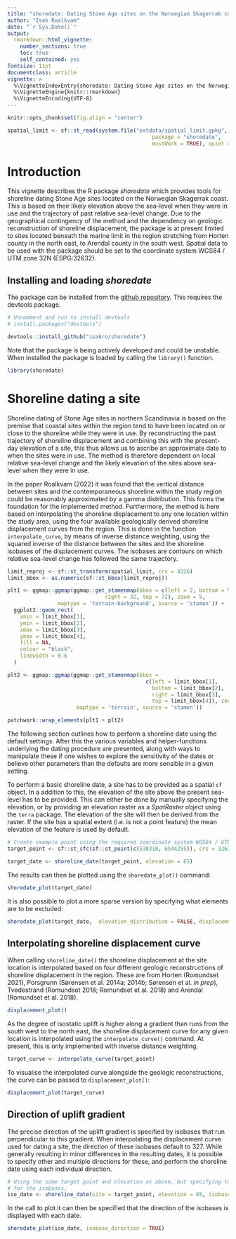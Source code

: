 ```yaml
---
title: "shoredate: Dating Stone Age sites on the Norwegian Skagerrak coast"
author: "Isak Roalkvam"
date: "`r Sys.Date()`"
output:
  rmarkdown::html_vignette:
    number_sections: true
    toc: true
    self_contained: yes
fontsize: 11pt
documentclass: article
vignette: >
  %\VignetteIndexEntry{shoredate: Dating Stone Age sites on the Norwegian Skagerrak coast}
  %\VignetteEngine{knitr::rmarkdown}
  %\VignetteEncoding{UTF-8}
---
```

```r
knitr::opts_chunk$set(fig.align = "center")
```

```r
spatial_limit <- sf::st_read(system.file("extdata/spatial_limit.gpkg",
                                              package = "shoredate",
                                              mustWork = TRUE), quiet = TRUE)
```

# Introduction
This vignette describes the R package *shoredate* which provides tools for shoreline dating Stone Age sites located on the Norwegian Skagerrak coast. This is based on their likely elevation above the sea-level when they were in use and the trajectory of past relative sea-level change. Due to the geographical contingency of the method and the dependency on geologic reconstruction of shoreline displacement, the package is at present limited to sites located beneath the marine limit in the region stretching from Horten county in the north east, to Arendal county in the south west. Spatial data to be used with the package should be set to the coordinate system WGS84 / UTM zone 32N (ESPG:32632).

## Installing and loading *shoredate*

The package can be installed from the [github repository](https://github.com/isakro/shoredate). This requires the devtools package.

```r
# Uncomment and run to install devtools
# install.packages("devtools")

devtools::install_github("isakro/shoredate")
```

Note that the package is being actively developed and could be unstable. When installed the package is loaded by calling the `library()` function.
```r
library(shoredate)
```

# Shoreline dating a site
Shoreline dating of Stone Age sites in northern Scandinavia is based on the premise that coastal sites within the region tend to have been located on or close to the shoreline while they were in use. By reconstructing the past trajectory of shoreline displacement and combining this with the present-day elevation of a site, this thus allows us to ascribe an approximate date to when the sites were in use. The method is therefore dependent on local relative sea-level change and the likely elevation of the sites above sea-level when they were in use.

In the paper Roalkvam (2022) it was found that the vertical distance between sites and the contemporaneous shoreline within the study region could be reasonably approximated by a gamma distribution. This forms the foundation for the implemented method. Furthermore, the method is here based on interpolating the shoreline displacement to any one location within the study area, using the four available geologically derived shoreline displacement curves from the region. This is done in the function `interpolate_curve`, by means of inverse distance weighting, using the squared inverse of the distance between the sites and the shoreline isobases of the displacement curves. The isobases are contours on which relative sea-level change has followed the same trajectory.

```r

limit_reproj <- sf::st_transform(spatial_limit, crs = 4326)
limit_bbox <- as.numeric(sf::st_bbox(limit_reproj))

plt1 <- ggmap::ggmap(ggmap::get_stamenmap(bbox = c(left = 2, bottom = 54,
                               right = 32, top = 72), zoom = 5,
                maptype = 'terrain-background', source = 'stamen')) +
  ggplot2::geom_rect(
    xmin = limit_bbox[1],
    ymin = limit_bbox[2],
    xmax = limit_bbox[3],
    ymax = limit_bbox[4],
    fill = NA, 
    colour = "black",
    linewidth = 0.6
  )

plt2 <- ggmap::ggmap(ggmap::get_stamenmap(bbox = 
                                            c(left = limit_bbox[1],
                                              bottom = limit_bbox[2],
                                              right = limit_bbox[3],
                                              top = limit_bbox[4]), zoom = 8,
                      maptype = 'terrain', source = 'stamen'))

patchwork::wrap_elements(plt1 + plt2)
```

The following section outlines how to perform a shoreline date using the default settings. After this the various variables and helper-functions underlying the dating procedure are presented, along with ways to manipulate these if one wishes to explore the sensitivity of the dates or believe other parameters than the defaults are more sensible in a given setting.

To perform a basic shoreline date, a site has to be provided as a spatial `sf` object. In a addition to this, the elevation of the site above the present sea-level has to be provided. This can either be done by manually specifying the elevation, or by providing an elevation raster as a *SpatRaster* object using the `terra` package. The elevation of the site will then be derived from the raster. If the site has a spatial extent (i.e. is not a point feature) the mean elevation of the feature is used by default.

```r
# Create example point using the required coordinate system WGS84 / UTM zone 32N (EPSG:32632).
target_point <- sf::st_sfc(sf::st_point(c(538310, 6544255)), crs = 32632)

target_date <- shoreline_date(target_point, elevation = 65)
```

The results can then be plotted using the `shoredate_plot()` command:

```r
shoredate_plot(target_date)
```

It is also possible to plot a more sparse version by specifying what elements are to be excluded:

```r
shoredate_plot(target_date,  elevation_distribution = FALSE, displacement_curve = FALSE)
```

## Interpolating shoreline displacement curve
When calling `shoreline_date()` the shoreline displacement at the site location is interpolated based on four different geologic reconstructions of shoreline displacement in the region. These are from Horten (Romundset 2021), Porsgrunn (Sørensen et al. 2014a; 2014b; Sørensen et al. *in prep*), Tvedestrand (Romundset 2018; Romundset et al. 2018) and Arendal (Romundset et al. 2018).

```r
displacement_plot()
```

As the degree of isostatic uplift is higher along a gradient than runs from the south west to the north east, the shoreline displacement curve for any given location is interpolated using the `interpolate_curve()` command. At present, this is only implemented with inverse distance weighting.

```r
target_curve <- interpolate_curve(target_point)
```

To visualise the interpolated curve alongside the geologic reconstructions, the curve can be passed to `displacement_plot()`:

```r
displacement_plot(target_curve)
```

## Direction of uplift gradient
The precise direction of the uplift gradient is specified by isobases that run perpendicular to this gradient. When interpolating the displacement curve used for dating a site, the direction of these isobases default to 327. While generally resulting in minor differences in the resulting dates, it is possible to specify other and multiple directions for these, and perform the shoreline date using each individual direction. 

```r
# Using the same target point and elevation as above, but specifying two different directions
# for the isobases.
iso_date <- shoreline_date(site = target_point, elevation = 65, isobase_direction = c(325, 338))
```

In the call to plot it can then be specified that the direction of the isobases is displayed with each date.
```r
shoredate_plot(iso_date, isobase_direction = TRUE)
```

